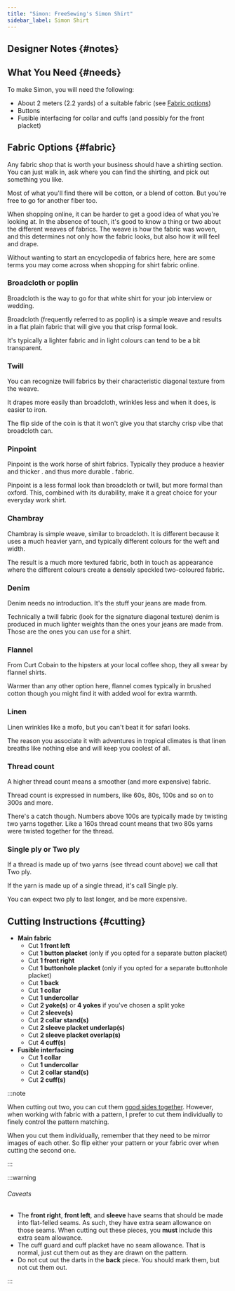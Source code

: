 ```yaml
---
title: "Simon: FreeSewing's Simon Shirt"
sidebar_label: Simon Shirt
---
```



<DocusaurusDoc>
  <DesignInfo design="simon" noDocsLink />
</DocusaurusDoc>

## Designer Notes {#notes}

<Notes />

## What You Need {#needs}

To make Simon, you will need the following:

- About 2 meters (2.2 yards) of a suitable fabric (see [Fabric options](#fabric))
- Buttons
- Fusible interfacing for collar and cuffs (and possibly for the front placket)

## Fabric Options {#fabric}

Any fabric shop that is worth your business should have a shirting section.
You can just walk in, ask where you can find the shirting, and pick out something you like.

Most of what you'll find there will be cotton, or a blend of cotton.
But you're free to go for another fiber too.

When shopping online, it can be harder to get a good idea of what you're looking at.
In the absence of touch, it's good to know a thing or two about the different weaves of fabrics.
The weave is how the fabric was woven, and this determines not only how the fabric looks, but also how it will feel and drape.

Without wanting to start an encyclopedia of fabrics here, here are some terms you may come across when shopping for shirt fabric online.

### Broadcloth or poplin

Broadcloth is the way to go for that white shirt for your job interview or wedding.

Broadcloth (frequently referred to as poplin) is a simple weave and results in a flat plain fabric that will give you that crisp formal look.

It's typically a lighter fabric and in light colours can tend to be a bit transparent.

### Twill

You can recognize twill fabrics by their characteristic diagonal texture from the weave.

It drapes more easily than broadcloth, wrinkles less and when it does, is easier to iron.

The flip side of the coin is that it won't give you that starchy crisp vibe that broadcloth can.

### Pinpoint

Pinpoint is the work horse of shirt fabrics. Typically they produce a heavier and thicker . and thus more durable . fabric.

Pinpoint is a less formal look than broadcloth or twill, but more formal than oxford. This, combined with its durability, make it a great choice for your everyday work shirt.

### Chambray

Chambray is simple weave, similar to broadcloth. It is different because it uses a much heavier yarn, and typically different colours for the weft and width.

The result is a much more textured fabric, both in touch as appearance where the different colours create a densely speckled two-coloured fabric.

### Denim

Denim needs no introduction. It's the stuff your jeans are made from.

Technically a twill fabric (look for the signature diagonal texture) denim is produced in much lighter weights than the ones your jeans are made from. Those are the ones you can use for a shirt.

### Flannel

From Curt Cobain to the hipsters at your local coffee shop, they all swear by flannel shirts.

Warmer than any other option here, flannel comes typically in brushed cotton though you might find it with added wool for extra warmth.

### Linen

Linen wrinkles like a mofo, but you can't beat it for safari looks.

The reason you associate it with adventures in tropical climates is that linen breaths like nothing else and will keep you coolest of all.

### Thread count

A higher thread count means a smoother (and more expensive) fabric.

Thread count is expressed in numbers, like 60s, 80s, 100s and so on to 300s and more.

There's a catch though. Numbers above 100s are typically made by twisting two yarns together. Like a 160s thread count means that two 80s yarns were twisted together for the thread.

### Single ply or Two ply

If a thread is made up of two yarns (see thread count above) we call that Two ply.

If the yarn is made up of a single thread, it's call Single ply.

You can expect two ply to last longer, and be more expensive.

## Cutting Instructions {#cutting}

- **Main fabric**
  - Cut **1 front left**
  - Cut **1 button placket** (only if you opted for a separate button placket)
  - Cut **1 front right**
  - Cut **1 buttonhole placket** (only if you opted for a separate buttonhole placket)
  - Cut **1 back**
  - Cut **1 collar**
  - Cut **1 undercollar**
  - Cut **2 yoke(s)** or **4 yokes** if you've chosen a split yoke
  - Cut **2 sleeve(s)**
  - Cut **2 collar stand(s)**
  - Cut **2 sleeve placket underlap(s)**
  - Cut **2 sleeve placket overlap(s)**
  - Cut **4 cuff(s)**
- **Fusible interfacing**
  - Cut **1 collar**
  - Cut **1 undercollar**
  - Cut **2 collar stand(s)**
  - Cut **2 cuff(s)**

:::note

When cutting out two, you can cut them [good sides together](/docs/sewing/good-sides-together).
However, when working with fabric with a pattern, I prefer to cut them individually to finely control the pattern matching.

When you cut them individually, remember that they need to be mirror images of each other. So flip either your pattern or your fabric over when cutting the second one.

:::

:::warning

###### Caveats

- The **front right**, **front left**, and **sleeve** have seams that should be made into flat-felled seams. As such, they have extra seam allowance on those seams. When cutting out these pieces, you **must** include this extra seam allowance.
- The cuff guard and cuff placket have no seam allowance. That is normal, just cut them out as they are drawn on the pattern.
- Do not cut out the darts in the **back** piece. You should mark them, but not cut them out.

:::
